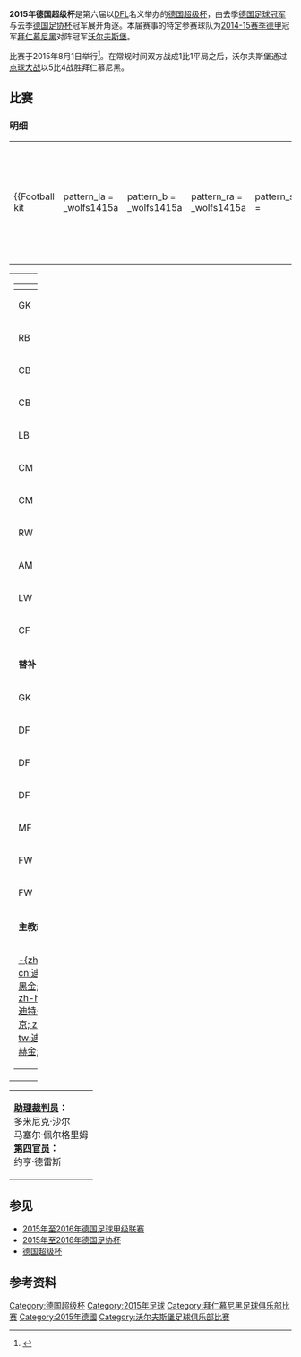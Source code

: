 {{noteTA|G1=Football|G2=uefa|G3=德甲|G4=fcbayern}}
{{Infobox football match
| title                   = 2015年德国超级杯
| image                   = 
| caption                 = 
| event                   = [[德国超级杯|德国超级杯]]
| team1                   = [[沃尔夫斯堡足球俱乐部|沃尔夫斯堡]]
| team1association        = 
| team1score              = 1
| team2                   = [[拜仁慕尼黑|拜仁慕尼黑]]
| team2association        = 
| team2score              = 1
| details                 = 沃尔夫斯堡于[[点球大战|点球大战]]以5–4获胜
| date                    = 2015年8月1日
| stadium                 = [[大众汽车竞技场|大众汽车竞技场]]
| city                    = [[沃尔夫斯堡|沃尔夫斯堡]]
| man_of_the_match1a      = 
| man_of_the_match1atitle = 
| man_of_the_match1b      = 
| man_of_the_match1btitle = 
| referee                 = 马尔科·弗里茨
| attendance              = 30,000
| weather                 = 
| previous                = {{link-en|2014年德国超级杯|2014 DFL-Supercup|2014}}
| next                    = ''2016''
}}

'''2015年德国超级杯'''是第六届以[[德国足球职业联盟|DFL]]名义举办的[[德国超级杯|德国超级杯]]，由去季[[德国足球冠军|德国足球冠军]]与去季[[德国足协杯|德国足协杯]]冠军展开角逐。本届赛事的特定参赛球队为[[2014年至2015年德国足球甲级联赛|2014-15赛季德甲]]冠军[[拜仁慕尼黑|拜仁慕尼黑]]对阵{{link-en|2014年至2015年德国足协杯|2014–15 DFB-Pokal|2014-15赛季德国足协杯}}冠军[[沃尔夫斯堡足球俱乐部|沃尔夫斯堡]]。

比赛于2015年8月1日举行<ref>{{cite web|url=http://www.bundesliga.de/de/liga/news/2014/rahmenterminkalender-2015-2016-bundesliga-2-bundesliga-supercup-dfb-pokal.php|title=Rahmenterminkalender 15/16: Bundesligastart 14. - 16.08.|date=2014-11-28|work=bundesliga.de|accessdate=2015-08-06|archive-date=2015-05-16|archive-url=https://web.archive.org/web/20150516185658/http://www.bundesliga.de/de/liga/news/2014/rahmenterminkalender-2015-2016-bundesliga-2-bundesliga-supercup-dfb-pokal.php|dead-url=no}}</ref>。在常规时间双方战成1比1平局之后，沃尔夫斯堡通过[[点球大战|点球大战]]以5比4战胜拜仁慕尼黑。

==比赛==
===明细===
{{footballbox
| date         = 2015年8月1日
| time         = 20:30 [[Central_European_Summer_Time|CEST]]
| team1        = [[沃尔夫斯堡足球俱乐部|沃尔夫斯堡]]
| score        = 1–1
| report       = [http://www.kicker.de/news/fussball/bundesliga/startseite/d-supercup-fb-1/2015/1/2841005/spielbericht_bayern-muenchen-14_vfl-wolfsburg-24.html 报告]
| team2        = [[拜仁慕尼黑|拜仁慕尼黑]]
| goals1       = [[尼克拉斯·本特纳|-{zh-hans:本特纳;zh-hk:賓特拿;zh-tw:班特納;}-]] {{goal|89}}
| goals2       = [[阿尔扬·罗本|罗本]] {{goal|49}}
| stadium      = [[沃尔夫斯堡|沃尔夫斯堡]][[大众汽车竞技场|大众汽车竞技场]]
| attendance   = 30,000
| referee      = 马尔科·弗里茨
| penalties1   = [[里卡多·罗德里格斯|-{zh-cn:罗德里格斯; zh-hk:洛迪古斯; zh-tw:羅德里格斯;}-]] {{pengoal}}<br />[[凯文·德布劳内|-{zh-hans:德布劳内;zh-hk:迪布尼;zh-tw:德布勞内;}-]] {{pengoal}}<br />[[安德列·舒賀爾尼|-{zh-hans:许尔勒;zh-hk:舒賀爾尼;zh-tw:舒勒;zh-mo:舒卓尼;}-]] {{pengoal}}<br />[[马克斯·克鲁泽|-{zh-cn:克鲁泽; zh-hk:古斯; zh-tw:克魯澤;}-]] {{pengoal}}<br />[[尼克拉斯·本特纳|-{zh-hans:本特纳;zh-hk:賓特拿;zh-tw:班特納;}-]] {{pengoal}}
| penaltyscore = 5–4
| penalties2   = {{pengoal}} [[阿图罗·比达尔|比达尔]]<br />{{penmiss}} [[哈维·阿隆索|阿隆索]]<br />{{pengoal}} [[阿尔扬·罗本|罗本]]<br />{{pengoal}} [[菲利普·拉姆|拉姆]]<br />{{pengoal}} [[道格拉斯·科斯塔|科斯塔]]
}}

{| width=92%
|-
|{{Football kit
 |pattern_la = _wolfs1415a
 |pattern_b  = _wolfs1415a
 |pattern_ra = _wolfs1415a
 |pattern_sh = 
 |pattern_so = 
 |leftarm    = FFFFFF
 |body       = FFFFFF
 |rightarm   = FFFFFF
 |shorts     = 00DF00
 |socks      = FFFFFF
 |title      = 沃尔夫斯堡
}}

|{{Football kit
 |pattern_la = _bayern1516h
 |pattern_b  = _bayern1516H
 |pattern_ra = _bayern1516h
 |pattern_sh = _bayern1516h
 |pattern_so = _bayern1516h
 |leftarm    = FF0000
 |body       = FF0000
 |rightarm   = FF0000
 |shorts     = FF0000
 |socks      = FF0000
 |title      = 拜仁慕尼黑
}}
|}

{| width="100%"
|valign="top" width="50%"|
{| style="font-size: 90%" cellspacing="0" cellpadding="0"
|-
!width="25"| !!width="25"|
|-
| GK || '''28''' ||{{flagicon|BEL}} [[科恩·卡斯蒂爾斯|科恩·卡斯蒂爾斯]]
|-
| RB || '''8''' ||{{flagicon|POR}} [[維埃里尼亞|-{zh-hans:维埃里尼亞;zh-hk:韋連拿;zh-tw:維埃里尼亞;}-]]
|-
| CB || '''25''' ||{{flagicon|BRA}} [[拿杜|-{zh-hans:纳尔多;zh-hk:拿杜;zh-tw:納爾多;}-]] ([[队长_(足球)|c]]) || {{yel|71}}
|-
| CB || '''5''' ||{{flagicon|SUI}} [[蒂姆·克洛泽|蒂姆·克洛泽]]
|-
| LB || '''34''' ||{{flagicon|SUI}} [[里卡多·罗德里格斯|-{zh-cn:里卡多·罗德里格斯; zh-hk:列卡杜·洛迪古斯; zh-tw:里卡多·羅德里格斯;}-]]
|-
| CM || '''23''' ||{{flagicon|FRA}} [[乔舒亚·吉拉沃吉|-{zh-hans:乔舒亚·吉拉沃吉;zh-hk:約舒亞·古爾拿禾古;zh-tw:喬舒亞·吉拉沃吉;}-]] || {{yel|35}}
|-
| CM || '''27''' ||{{flagicon|GER}} [[馬克西米利安·阿諾德|馬克西米利安·阿諾德]]
|-
| RW || '''7''' ||{{flagicon|GER}} [[丹尼爾·卡利久里|丹尼爾·卡利久里]] || || {{suboff|63}}
|-
| AM || '''14''' ||{{flagicon|BEL}} [[凯文·德布劳内|-{zh-hans:凯文·德布劳内;zh-hk:奇雲·迪布尼;zh-tw:凱文·德布勞内;}-]]
|-
| LW || '''9''' ||{{flagicon|CRO}} [[伊萬·佩里希奇|-{zh-hans:伊万·佩里希奇;zh-hk:艾雲·比列錫;zh-tw:伊萬·佩里希奇;}-]] || {{yel|77}} || {{suboff|70}}
|-
| CF || '''12''' ||{{flagicon|NED}} [[巴斯·多斯特|巴斯·多斯特]] || || {{suboff|70}}
|-
|colspan=3|'''替补：'''
|-
| GK || '''20''' ||{{flagicon|GER}} [[馬塞·格倫|馬塞·格倫]]
|-
| DF || '''4''' ||{{flagicon|GER}} [[馬素·舒希化|-{zh-hans:马塞尔·舍费尔;zh-hk:馬素·舒希化;zh-tw:馬塞爾·舍費爾;}-]]
|-
| DF || '''15''' ||{{flagicon|GER}} [[克里斯蒂安·特雷施|-{zh-hans:克里斯蒂安·特雷施; zh-hk:基斯甸·德拉舒; zh-tw:克里斯蒂安·特雷施;}-]]
|-
| DF || '''31''' ||{{flagicon|GER}} [[羅賓·克諾赫|羅賓·克諾赫]]
|-
| MF || '''17''' ||{{flagicon|GER}} [[安德列·舒賀爾尼|-{zh-hans:安德烈·许尔勒;zh-hk:安德烈·舒賀爾尼;zh-tw:安德烈·舒勒;zh-mo:安德烈·舒卓尼;}-]] || || {{subon|63}}
|-
| FW || '''3''' ||{{flagicon|DEN}} [[尼克拉斯·本特纳|-{zh-hans:尼克拉斯·本特纳;zh-hk:尼克拉斯·賓特拿;zh-tw:尼克拉斯·班特納;}-]] || || {{subon|70}}
|-
| FW || '''11''' ||{{flagicon|GER}} [[马克斯·克鲁泽|-{zh-hans:马克斯·克鲁泽; zh-hk:麥斯·古斯; zh-tw:馬克斯·克魯澤;}-]] || || {{subon|70}}
|-
|colspan=3|'''主教練'''
|-
|colspan=3|[[迪特·黑金|-{zh-cn:迪特·黑金; zh-hk:迪特·赫京; zh-tw:迪特·赫金;}-]]
|}
|valign="top"|[[File:VfL_Wolfsburg_vs_Bayern_Munich_2015-08-01.svg|300px]]
|valign="top" width="50%"|
{| style="font-size: 90%" cellspacing="0" cellpadding="0" align="center"
|-
!width=25| !!width=25|
|-
| GK || '''1''' ||{{flagicon|GER}} [[曼努埃尔·诺伊尔|曼努埃尔·诺伊尔]]
|-
| CB || '''5''' ||{{flagicon|MAR}} [[迈赫迪·贝纳蒂亚|迈赫迪·贝纳蒂亚]]
|-
| CB || '''17''' ||{{flagicon|GER}} [[热罗姆·博阿滕|热罗姆·博阿滕]]
|-
| CB || '''27''' ||{{flagicon|AUT}} [[大卫·阿拉巴|大卫·阿拉巴]]
|-
| DM || '''21''' ||{{flagicon|GER}} [[菲利普·拉姆|菲利普·拉姆]] ([[队长_(足球)|c]])
|-
| DM || '''14''' ||{{flagicon|ESP}} [[哈维·阿隆索|哈维·阿隆索]]
|-
| CM || '''6''' ||{{flagicon|ESP}} [[蒂亚戈·阿尔坎塔拉|蒂亚戈]] || || {{suboff|74}}
|-
| RW || '''10''' ||{{flagicon|NED}} [[阿尔扬·罗本|阿尔扬·罗本]]
|-
| LW || '''11''' ||{{flagicon|BRA}} [[道格拉斯·科斯塔|道格拉斯·科斯塔]] || {{yel|21}}
|-
| CF || '''25''' ||{{flagicon|GER}} [[托马斯·穆勒|托马斯·穆勒]] || || {{suboff|84}}
|-
| CF || '''9''' ||{{flagicon|POL}} [[罗伯特·莱万多夫斯基|罗伯特·莱万多夫斯基]] || || {{suboff|72}}
|-
|colspan=3|'''替补：'''
|-
| GK || '''26''' ||{{flagicon|GER}} [[斯文·乌尔赖希|斯文·乌尔赖希]]
|-
| DF || '''13''' ||{{flagicon|BRA}} [[拉芬拿|拉芬拿]] || || {{subon|72}}
|-
| DF || '''18''' ||{{flagicon|ESP}} [[胡安·贝尔纳特|胡安·贝尔纳特]]
|-
| MF || '''19''' ||{{flagicon|GER}} [[马里奥·格策|马里奥·格策]] || || {{subon|84}}
|-
| MF || '''20''' ||{{flagicon|GER}} [[塞巴斯蒂安·罗德|塞巴斯蒂安·罗德]]
|-
| MF || '''23''' ||{{flagicon|CHI}} [[阿图罗·比达尔|阿图罗·比达尔]] || {{yel|82}} || {{subon|74}}
|-
| MF || '''32''' ||{{flagicon|GER}} [[约书亚·基米希|约书亚·基米希]]

|-
|colspan=3|'''主教练'''
|-
|colspan=3|[[佩普·瓜迪奥拉|佩普·瓜迪奥拉]]
|}
|}

{| width=50% style="font-size: 90%"
|

'''[[助理裁判员|助理裁判员]]：'''
<br />多米尼克·沙尔
<br />马塞尔·佩尔格里姆
<br />'''[[助理裁判员|第四官员]]：'''
<br />约亨·德雷斯
|}

==参见==
* [[2015年至2016年德国足球甲级联赛|2015年至2016年德国足球甲级联赛]]
* [[2015年至2016年德国足协杯|2015年至2016年德国足协杯]]
* [[德国超级杯|德国超级杯]]

==参考资料==
{{reflist}}

{{德國超級盃}}

[[Category:德国超级杯|Category:德国超级杯]]
[[Category:2015年足球|Category:2015年足球]]
[[Category:拜仁慕尼黑足球俱乐部比赛|Category:拜仁慕尼黑足球俱乐部比赛]]
[[Category:2015年德國|Category:2015年德國]]
[[Category:沃尔夫斯堡足球俱乐部比赛|Category:沃尔夫斯堡足球俱乐部比赛]]